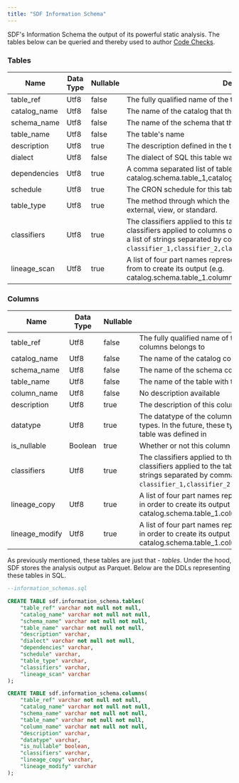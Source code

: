```yaml
---
title: "SDF Information Schema"
---
```

SDF's Information Schema the output of its powerful static analysis. The tables below can be queried and thereby used to author [Code Checks](/guide/code_checks).

### Tables
| Name | Data Type | Nullable | Description |
|------|-----------|----------|-------------|
| table_ref | Utf8 | false | The fully qualified name of the table (i.e. catalog.schema.table) |
| catalog_name | Utf8 | false | The name of the catalog that this table belongs to |
| schema_name | Utf8 | false | The name of the schema that this table belongs to |
| table_name | Utf8 | false | The table's name |
| description | Utf8 | true | The description defined in the table's yaml |
| dialect | Utf8 | false | The dialect of SQL this table was defined in |
| dependencies | Utf8 | true | A comma separated list of table_ref's that this table selects from (e.g. catalog.schema.table_1,catalog.schema.table_2) |
| schedule | Utf8 | true | The CRON schedule for this table defined in the table's yaml |
| table_type | Utf8 | true | The method through which the table is represented. Options are external, view, or standard. |
| classifiers | Utf8 | true | The classifiers applied to this table. Note that these differ from classifiers applied to columns of this table. These are represented as a list of strings separated by comma (e.g. `classifier_1,classifier_2,classifier_3`) |
| lineage_scan | Utf8 | true | A list of four part names representing the columns this table scans from to create its output (e.g. catalog.schema.table_1.column_1,catalog.schema.table_2.column_2) |
### Columns
| Name | Data Type | Nullable | Description |
|------|-----------|----------|-------------|
| table_ref | Utf8 | false | The fully qualified name of the table (i.e. catalog.schema.table) this columns belongs to |
| catalog_name | Utf8 | false | The name of the catalog containing the table with this column |
| schema_name | Utf8 | false | The name of the schema containing the table with this column |
| table_name | Utf8 | false | The name of the table with this column |
| column_name | Utf8 | false | No description available |
| description | Utf8 | true | The description of this column defined in the table's yaml |
| datatype | Utf8 | true | The datatype of the column. This is currently expressed via Presto types. In the future, these types will be derived from the dialect the table was defined in |
| is_nullable | Boolean | true | Whether or not this column can contain a null value |
| classifiers | Utf8 | true | The classifiers applied to this column. Note that these differ from classifiers applied to the table. These are represented as a list of strings separated by comma (e.g. `classifier_1,classifier_2,classifier_3`) |
| lineage_copy | Utf8 | true | A list of four part names representing the columns this tables copies in order to create its output (e.g. catalog.schema.table_1.column_1,catalog.schema.table_2.column_2) |
| lineage_modify | Utf8 | true | A list of four part names representing the columns this table modifies in order to create its output (e.g. catalog.schema.table_1.column_1,catalog.schema.table_2.column_2) |



As previously mentioned, these tables are just that - *tables*. Under the hood, SDF stores the analysis output as Parquet. Below are the DDLs representing these tables in SQL.

```sql
--information_schemas.sql

CREATE TABLE sdf.information_schema.tables(
    "table_ref" varchar not null not null,
    "catalog_name" varchar not null not null,
    "schema_name" varchar not null not null,
    "table_name" varchar not null not null,
    "description" varchar,
    "dialect" varchar not null not null,
    "dependencies" varchar,
    "schedule" varchar,
    "table_type" varchar,
    "classifiers" varchar,
    "lineage_scan" varchar
);

CREATE TABLE sdf.information_schema.columns(
    "table_ref" varchar not null not null,
    "catalog_name" varchar not null not null,
    "schema_name" varchar not null not null,
    "table_name" varchar not null not null,
    "column_name" varchar not null not null,
    "description" varchar,
    "datatype" varchar,
    "is_nullable" boolean,
    "classifiers" varchar,
    "lineage_copy" varchar,
    "lineage_modify" varchar
);


```
